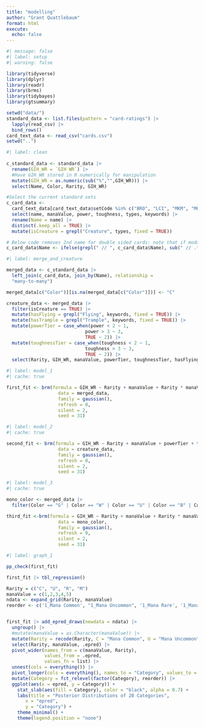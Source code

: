 ```yaml
---
title: "modelling"
author: "Grant Quattlebaum"
format: html
execute:
  echo: false
---
```


```r
#| message: false
#| label: setup
#| warning: false

library(tidyverse)
library(dplyr)
library(readr)
library(brms)
library(tidybayes)
library(gtsummary)

setwd("data/")
standard_data <- list.files(pattern = "card-ratings") |>
  lapply(read_csv) |>
  bind_rows()
card_text_data <- read_csv("cards.csv")
setwd("..")
```

```r
#| label: clean
  
c_standard_data <- standard_data |>
  rename(GIH_WR = `GIH WR`) |>
  #Have GIH_WR stored in R numerically for manipulation
  mutate(GIH_WR = as.numeric(sub("%","",GIH_WR))) |>
  select(Name, Color, Rarity, GIH_WR)

#Select the current standard sets
c_card_data <-
  card_text_data[card_text_data$setCode %in% c("BRO", "LCI", "MKM", "MOM", "ONE", "OTJ", "WOE", "BRR", "OTP", "BIG", "DMU"),] |>
  select(name, manaValue, power, toughness, types, keywords) |>
  rename(Name = name) |>
  distinct(.keep_all = TRUE) |>
  mutate(isCreature = grepl("Creature", types, fixed = TRUE))

# Below code removes 2nd name for double sided cards: note that if modal double sided cards are in the data, this would have to change to account for both sides of the card.
c_card_data$Name <- ifelse(grepl(" // ", c_card_data$Name), sub(" // .*", "", c_card_data$Name), c_card_data$Name)
```

```r
#| label: merge_and_creature

merged_data <- c_standard_data |>
  left_join(c_card_data, join_by(Name), relationship =
  "many-to-many") 

merged_data[c("Color")][is.na(merged_data[c("Color")])] <- "C"

creature_data <- merged_data |> 
  filter(isCreature == TRUE) |>
  mutate(hasFlying = grepl("Flying", keywords, fixed = TRUE)) |>
  mutate(hasTrample = grepl("Trample", keywords, fixed = TRUE)) |>
  mutate(powerTier = case_when(power < 2 ~ 1,
                             power > 3 ~ 3,
                             TRUE ~ 2)) |>
  mutate(toughnessTier = case_when(toughness < 2 ~ 1,
                             toughness > 3 ~ 3,
                             TRUE ~ 2)) |>
  select(Rarity, GIH_WR, manaValue, powerTier, toughnessTier, hasFlying, hasTrample)
```

```r
#| label: model_1
#| cache: true

first_fit <- brm(formula = GIH_WR ~ Rarity + manaValue + Rarity * manaValue,
                   data = merged_data,
                   family = gaussian(),
                   refresh = 0,
                   silent = 2,
                   seed = 31)

```


```r
#| label: model_2
#| cache: true

second_fit <- brm(formula = GIH_WR ~ Rarity + manaValue + powerTier + toughnessTier + hasFlying + hasTrample + Rarity * manaValue + hasFlying*manaValue + hasTrample*manaValue + powerTier*manaValue + toughnessTier*manaValue + Rarity*manaValue*powerTier,
                   data = creature_data,
                   family = gaussian(),
                   refresh = 0,
                   silent = 2,
                   seed = 31)
```

```r
#| label: model_3
#| cache: true

mono_color <- merged_data |>
  filter(Color == "G" | Color == "W" | Color == "U" | Color == "B" | Color == "R" | Color == "C")

third_fit <-brm(formula = GIH_WR ~ Rarity + manaValue + Rarity * manaValue + Color,
                   data = mono_color,
                   family = gaussian(),
                   refresh = 0,
                   silent = 2,
                   seed = 31)
```


```r
#| label: graph_1

pp_check(first_fit)

first_fit |> tbl_regression()

Rarity = c("C", "U", "R", "M")
manaValue = c(1,2,3,4,5)
ndata <- expand_grid(Rarity, manaValue)
reorder <- c('1_Mana Common', "1_Mana Uncommon", '1_Mana Rare', '1_Mana Mythic Rare', '2_Mana Common', "2_Mana Uncommon", '2_Mana Rare', '2_Mana Mythic Rare','3_Mana Common', "3_Mana Uncommon", '3_Mana Rare', '3_Mana Mythic Rare','4_Mana Common', "4_Mana Uncommon", '4_Mana Rare', '4_Mana Mythic Rare','5_Mana Common', "5_Mana Uncommon", '5_Mana Rare', '5_Mana Mythic Rare')


first_fit |> add_epred_draws(newdata = ndata) |>
  ungroup() |>
  #mutate(manaValue = as.Character(manaValue)) |>
  mutate(Rarity = recode(Rarity, C = "Mana Common", U = "Mana Uncommon", R = "Mana Rare", M = "Mana Mythic Rare")) |>
  select(Rarity, manaValue, .epred) |>
  pivot_wider(names_from = c(manaValue, Rarity),
              values_from = .epred,
              values_fn = list) |>
  unnest(cols = everything()) |>
  pivot_longer(cols = everything(), names_to = "Category", values_to = "epred") |> 
  mutate(Category = fct_relevel(factor(Category), reorder)) |>
  ggplot(aes(x = epred, y = Category)) +
    stat_slab(aes(fill = Category), color = "black", alpha = 0.7) +
    labs(title = "Posterior Distributions of 20 Categories",
       x = "epred",
       y = "Category") +
    theme_minimal() +
    theme(legend.position = "none")


```




